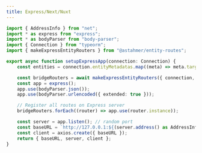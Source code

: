 ```yaml
---
title: Express/Next/Nuxt
---
```


```typescript {10,16}
import { AddressInfo } from "net";
import * as express from "express";
import * as bodyParser from "body-parser";
import { Connection } from "typeorm";
import { makeExpressEntityRouters } from "@astahmer/entity-routes";

export async function setupExpressApp(connection: Connection) {
    const entities = connection.entityMetadatas.map((meta) => meta.target) as Function[];

    const bridgeRouters = await makeExpressEntityRouters({ connection, entities, options });
    const app = express();
    app.use(bodyParser.json());
    app.use(bodyParser.urlencoded({ extended: true }));

    // Register all routes on Express server
    bridgeRouters.forEach((router) => app.use(router.instance));

    const server = app.listen(); // random port
    const baseURL = `http://127.0.0.1:${(server.address() as AddressInfo).port}`;
    const client = axios.create({ baseURL });
    return { baseURL, server, client };
}
```

